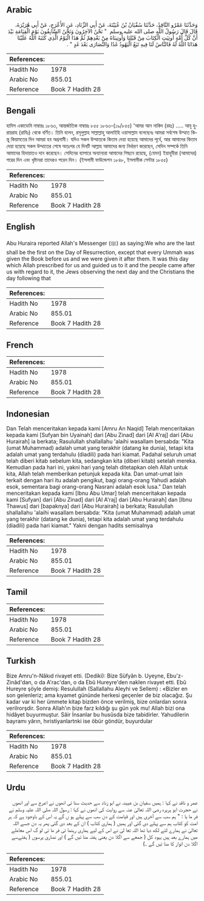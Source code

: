 ## Arabic


<div dir="rtl" lang="ar" style={{fontSize:'larger',backgroundColor:'#f8f9fa',padding:20}}>
وَحَدَّثَنَا عَمْرٌو النَّاقِدُ، حَدَّثَنَا سُفْيَانُ بْنُ عُيَيْنَةَ، عَنْ أَبِي الزِّنَادِ، عَنِ الأَعْرَجِ، عَنْ أَبِي هُرَيْرَةَ، قَالَ قَالَ رَسُولُ اللَّهِ صلى الله عليه وسلم ‏ "‏ نَحْنُ الآخِرُونَ وَنَحْنُ السَّابِقُونَ يَوْمَ الْقِيَامَةِ بَيْدَ أَنَّ كُلَّ أُمَّةٍ أُوتِيَتِ الْكِتَابَ مِنْ قَبْلِنَا وَأُوتِينَاهُ مِنْ بَعْدِهِمْ ثُمَّ هَذَا الْيَوْمُ الَّذِي كَتَبَهُ اللَّهُ عَلَيْنَا هَدَانَا اللَّهُ لَهُ فَالنَّاسُ لَنَا فِيهِ تَبَعٌ الْيَهُودُ غَدًا وَالنَّصَارَى بَعْدَ غَدٍ ‏"‏ ‏.‏
</div>
<div style={{backgroundColor:'#f8f9fa',padding:20, marginBottom: 10}}><table> <thead> <tr> <th>References:</th> <th></th> </tr> </thead> <tbody><tr><td>Hadith No</td><td>1978</td></tr><tr><td>Arabic No</td><td>855.01</td></tr><tr><td>Reference</td><td>Book 7 Hadith 28</td></tr></tbody></table></div>

## Bengali


<div dir="ltr" lang="bn" style={{fontSize:'larger',backgroundColor:'#f8f9fa',padding:20}}>
হাদিস একাডেমি নাম্বারঃ ১৮৬৩, আন্তর্জাতিক নাম্বারঃ ৮৫৫ ১৮৬৩-(১৯/৮৫৫) 'আমর আন নাকিদ (রহঃ) ..... আবূ হুরায়রাহ (রাযিঃ) থেকে বর্ণিত। তিনি বলেন, রসূলুল্লাহ সাল্লাল্লাহু আলাইহি ওয়াসাল্লাম বলেছেনঃ আমরা সর্বশেষ উম্মাত কিন্তু কিয়ামতের দিন আমরা হব অগ্রগামী। যদিও সকল উম্মাতকে কিতাব দেয়া হয়েছে আমাদের পূর্বে, আর আমাদের কিতাব দেয়া হয়েছে সকল উম্মাতের শেষে অতঃপর যে দিনটি আল্লাহ আমাদের জন্য নির্ধারণ করেছেন, সেদিন সম্পর্কে তিনি আমাদের হিদায়াতও দান করেছেন। সেদিনের ব্যাপারে অন্যান্যরা আমাদের পিছনে রয়েছে, (যেমন) ইয়াহুদীরা (আমাদের) পরের দিন এবং খৃষ্টানরা তাদেরও পরেন দিন। (ইসলামী ফাউন্ডেশন ১৮৪৮, ইসলামীক সেন্টার ১৮৫৫)
</div>
<div style={{backgroundColor:'#f8f9fa',padding:20, marginBottom: 10}}><table> <thead> <tr> <th>References:</th> <th></th> </tr> </thead> <tbody><tr><td>Hadith No</td><td>1978</td></tr><tr><td>Arabic No</td><td>855.01</td></tr><tr><td>Reference</td><td>Book 7 Hadith 28</td></tr></tbody></table></div>

## English


<div dir="ltr" lang="en" style={{fontSize:'larger',backgroundColor:'#f8f9fa',padding:20}}>
Abu Huraira reported Allah's Messenger (ﷺ) as saying:We who are the last shall be the first on the Day of Resurrection, except that every Ummah was given the Book before us and we were given it after them. It was this day which Allah prescribed for us and guided us to it and the people came after us with regard to it, the Jews observing the next day and the Christians the day following that
</div>
<div style={{backgroundColor:'#f8f9fa',padding:20, marginBottom: 10}}><table> <thead> <tr> <th>References:</th> <th></th> </tr> </thead> <tbody><tr><td>Hadith No</td><td>1978</td></tr><tr><td>Arabic No</td><td>855.01</td></tr><tr><td>Reference</td><td>Book 7 Hadith 28</td></tr></tbody></table></div>

## French


<div dir="ltr" lang="fr" style={{fontSize:'larger',backgroundColor:'#f8f9fa',padding:20}}>

</div>
<div style={{backgroundColor:'#f8f9fa',padding:20, marginBottom: 10}}><table> <thead> <tr> <th>References:</th> <th></th> </tr> </thead> <tbody><tr><td>Hadith No</td><td>1978</td></tr><tr><td>Arabic No</td><td>855.01</td></tr><tr><td>Reference</td><td>Book 7 Hadith 28</td></tr></tbody></table></div>

## Indonesian


<div dir="ltr" lang="id" style={{fontSize:'larger',backgroundColor:'#f8f9fa',padding:20}}>
Dan Telah menceritakan kepada kami [Amru An Naqid] Telah menceritakan kepada kami [Sufyan bin Uyainah] dari [Abu Zinad] dari [Al A'raj] dari [Abu Hurairah] ia berkata; Rasulullah shallallahu 'alaihi wasallam bersabda: "Kita (umat Muhammad) adalah umat yang terakhir (datang ke dunia), tetapi kita adalah umat yang terdahulu (diadili) pada hari kiamat. Padahal seluruh umat telah diberi kitab sebelum kita, sedangkan kita (diberi kitab) setelah mereka. Kemudian pada hari ini, yakni hari yang telah ditetapkan oleh Allah untuk kita, Allah telah memberikan petunjuk kepada kita. Dan umat-umat lain terkait dengan hari itu adalah pengikut, bagi orang-orang Yahudi adalah esok, sementara bagi orang-orang Nasrani adalah esok lusa." Dan telah menceritakan kepada kami [Ibnu Abu Umar] telah menceritakan kepada kami [Sufyan] dari [Abu Zinad] dari [Al A'raj] dari [Abu Hurairah] dan [Ibnu Thawus] dari [bapaknya] dari [Abu Hurairah] ia berkata; Rasulullah shallallahu 'alaihi wasallam bersabda: "Kita (umat Muhammad) adalah umat yang terakhir (datang ke dunia), tetapi kita adalah umat yang terdahulu (diadili) pada hari kiamat." Yakni dengan hadits semisalnya
</div>
<div style={{backgroundColor:'#f8f9fa',padding:20, marginBottom: 10}}><table> <thead> <tr> <th>References:</th> <th></th> </tr> </thead> <tbody><tr><td>Hadith No</td><td>1978</td></tr><tr><td>Arabic No</td><td>855.01</td></tr><tr><td>Reference</td><td>Book 7 Hadith 28</td></tr></tbody></table></div>

## Tamil


<div dir="ltr" lang="ta" style={{fontSize:'larger',backgroundColor:'#f8f9fa',padding:20}}>

</div>
<div style={{backgroundColor:'#f8f9fa',padding:20, marginBottom: 10}}><table> <thead> <tr> <th>References:</th> <th></th> </tr> </thead> <tbody><tr><td>Hadith No</td><td>1978</td></tr><tr><td>Arabic No</td><td>855.01</td></tr><tr><td>Reference</td><td>Book 7 Hadith 28</td></tr></tbody></table></div>

## Turkish


<div dir="ltr" lang="tr" style={{fontSize:'larger',backgroundColor:'#f8f9fa',padding:20}}>
Bize Amru'n-Nâkıd rivayet etti. (Dediki): Bize Süfyân b. Uyeyne, Ebu'z-Zinâd'dan, o da A'rac'dan, o da Ebû Hureyre'den naklen rivayet etti. Ebû Hureyre şöyle demiş: Resulullah (Sallallahu Aleyhi ve Sellem) : «Bizler en son gelenleriz; ama kıyamet gününde herkesi geçenler de biz olacağız. Şu kadar var ki her ümmete kitap bizden önce verilmiş, bize onlardan sonra verilrorşdir. Sonra Allah'ın bize farz kıldığı şu gün yok mu! Allah bizi ona hidâyet buyurmuştur. Sâir İnsanlar bu husûsda bize tabidirler. Yahudilerin bayramı yârın, hıristiyanlartnki ise öbür göndür, buyurdular
</div>
<div style={{backgroundColor:'#f8f9fa',padding:20, marginBottom: 10}}><table> <thead> <tr> <th>References:</th> <th></th> </tr> </thead> <tbody><tr><td>Hadith No</td><td>1978</td></tr><tr><td>Arabic No</td><td>855.01</td></tr><tr><td>Reference</td><td>Book 7 Hadith 28</td></tr></tbody></table></div>

## Urdu


<div dir="rtl" lang="ur" style={{fontSize:'larger',backgroundColor:'#f8f9fa',padding:20}}>
عمر و ناقد نے کہا : ہمیں سفیان بن عیینہ نے ابو زناد سے حدیث سنا ئی انھوں نے اعرج سے اور انھوں نے حجرت ابو ہریرہ رضی اللہ تعالیٰ عنہ سے روایت کی انھوں نے کہا : رسول اللہ صلی اللہ علیہ وسلم نے فر ما یا : " ہم سب سے آخری ہیں اور قیامت کے دن سب سے پہلے ہو ں گے یہ اس کے باوجود ہے کہ ہر امت کو کتاب ہم سے پہلے دی گئی اور ہمیں ( ہماری کتاب ) ان کے بعد دی گئی پھر یہ دن جسے اللہ تعالیٰ نے ہمارے لئے لکھ دیا تھا اللہ تعا لیٰ نے اس کے لیے ہماری رہنما ئی فر ما ئی لو گ اس معاملے میں ہمارے بعد ہیں یہود کل ( جمعے سے اگلا دن یعنی ہفتہ منا ئیں گے ) اور نصاریٰ پرسوں ( ہفتےسے اگلا دن اتوار کا منا ئیں گے ۔)
</div>
<div style={{backgroundColor:'#f8f9fa',padding:20, marginBottom: 10}}><table> <thead> <tr> <th>References:</th> <th></th> </tr> </thead> <tbody><tr><td>Hadith No</td><td>1978</td></tr><tr><td>Arabic No</td><td>855.01</td></tr><tr><td>Reference</td><td>Book 7 Hadith 28</td></tr></tbody></table></div>